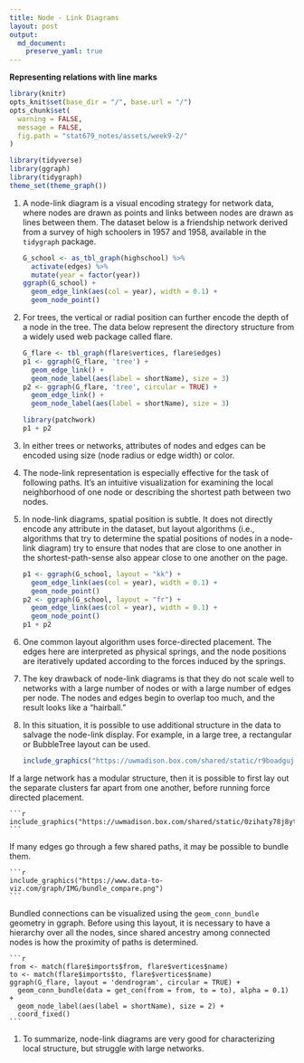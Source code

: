 ```yaml
---
title: Node - Link Diagrams
layout: post
output: 
  md_document:
    preserve_yaml: true
---
```


__Representing relations with line marks__

```r
library(knitr)
opts_knit$set(base_dir = "/", base.url = "/")
opts_chunk$set(
  warning = FALSE, 
  message = FALSE,
  fig.path = "stat679_notes/assets/week9-2/"
)
```


```r
library(tidyverse)
library(ggraph)
library(tidygraph)
theme_set(theme_graph())
```

1. A node-link diagram is a visual encoding strategy for network data, where
nodes are drawn as points and links between nodes are drawn as lines between
them. The dataset below is a friendship network derived from a survey of high
schoolers in 1957 and 1958, available in the `tidygraph` package.
    
    ```r
    G_school <- as_tbl_graph(highschool) %>%
      activate(edges) %>%
      mutate(year = factor(year))
    ggraph(G_school) +
      geom_edge_link(aes(col = year), width = 0.1) +
      geom_node_point()
    ```
    
1. For trees, the vertical or radial position can further encode the depth of a
node in the tree. The data below represent the directory structure from a widely
used web package called flare.

    ```r
    G_flare <- tbl_graph(flare$vertices, flare$edges)
    p1 <- ggraph(G_flare, 'tree') + 
      geom_edge_link() +
      geom_node_label(aes(label = shortName), size = 3)
    p2 <- ggraph(G_flare, 'tree', circular = TRUE) + 
      geom_edge_link() +
      geom_node_label(aes(label = shortName), size = 3)
    
    library(patchwork)
    p1 + p2
    ```
    
1. In either trees or networks, attributes of nodes and edges can be encoded
using size (node radius or edge width) or color.

1. The node-link representation is especially effective for the task of
following paths. It’s an intuitive visualization for examining the local
neighborhood of one node or describing the shortest path between two nodes.

1. In node-link diagrams, spatial position is subtle. It does not directly
encode any attribute in the dataset, but layout algorithms (i.e., algorithms
that try to determine the spatial positions of nodes in a node-link diagram) try
to ensure that nodes that are close to one another in the shortest-path-sense
also appear close to one another on the page.
    
    ```r
    p1 <- ggraph(G_school, layout = "kk") +
      geom_edge_link(aes(col = year), width = 0.1) +
      geom_node_point()
    p2 <- ggraph(G_school, layout = "fr") +
      geom_edge_link(aes(col = year), width = 0.1) +
      geom_node_point()
    p1 + p2
    ```
  
1. One common layout algorithm uses force-directed placement. The edges here are
interpreted as physical springs, and the node positions are iteratively updated
according to the forces induced by the springs.

1. The key drawback of node-link diagrams is that they do not scale well to
networks with a large number of nodes or with a large number of edges per node.
The nodes and edges begin to overlap too much, and the result looks like a
"hairball."

1. In this situation, it is possible to use additional structure in the data to
salvage the node-link display. For example, in a large tree, a rectangular or
BubbleTree layout can be used.
    	
    ```r
    include_graphics("https://uwmadison.box.com/shared/static/r9boadgujdkp0xy3hk23n6j2ri13yh6h.png")
    ```
  	
If a large network has a modular structure, then it is possible to first lay out the separate clusters far apart from one another, before running force directed placement.
    	
    ```r
    include_graphics("https://uwmadison.box.com/shared/static/0zihaty78j8ytmdjwlqetbxpjzbrz8k6.png")
    ```
  
If many edges go through a few shared paths, it may be possible to bundle them.
    
    ```r
    include_graphics("https://www.data-to-viz.com/graph/IMG/bundle_compare.png")
    ```
  
Bundled connections can be visualized using the `geom_conn_bundle` geometry in
ggraph. Before using this layout, it is necessary to have a hierarchy over all
the nodes, since shared ancestry among connected nodes is how the proximity of
paths is determined.
	
    ```r
    from <- match(flare$imports$from, flare$vertices$name)
    to <- match(flare$imports$to, flare$vertices$name)
    ggraph(G_flare, layout = 'dendrogram', circular = TRUE) + 
      geom_conn_bundle(data = get_con(from = from, to = to), alpha = 0.1) + 
      geom_node_label(aes(label = shortName), size = 2) +
      coord_fixed()
    ```
  	
1. To summarize, node-link diagrams are very good for characterizing local
structure, but struggle with large networks.
